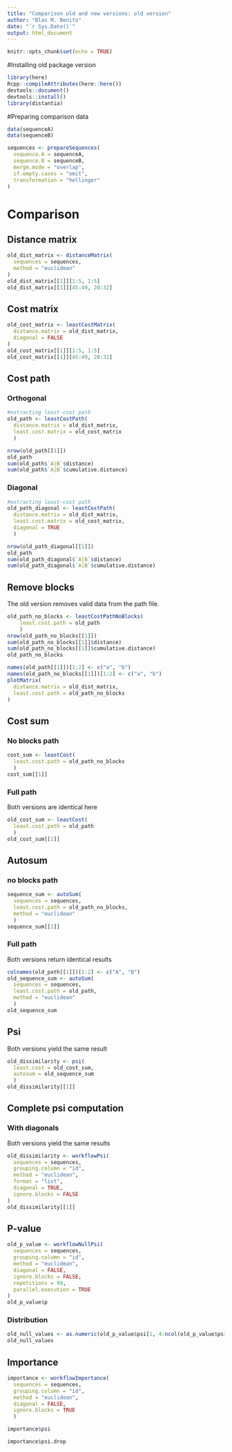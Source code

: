 ```yaml
---
title: "Comparison old and new versions: old version"
author: "Blas M. Benito"
date: "`r Sys.Date()`"
output: html_document
---
```


```r
knitr::opts_chunk$set(echo = TRUE)
```

#Installing old package version

```r
library(here)
Rcpp::compileAttributes(here::here())
devtools::document()
devtools::install()
library(distantia)
```

#Preparing comparison data

```r
data(sequenceA)
data(sequenceB)

sequences <- prepareSequences(
  sequence.A = sequenceA,
  sequence.B = sequenceB,
  merge.mode = "overlap",
  if.empty.cases = "omit",
  transformation = "hellinger"
)
```


# Comparison

## Distance matrix

```r
old_dist_matrix <- distanceMatrix(
  sequences = sequences,
  method = "euclidean"
)
old_dist_matrix[[1]][1:5, 1:5]
old_dist_matrix[[1]][45:49, 28:32]
```

## Cost matrix


```r
old_cost_matrix <- leastCostMatrix(
  distance.matrix = old_dist_matrix,
  diagonal = FALSE
)
old_cost_matrix[[1]][1:5, 1:5]
old_cost_matrix[[1]][45:49, 28:32]
```

## Cost path

### Orthogonal

```r
#extracting least-cost path
old_path <- leastCostPath(
  distance.matrix = old_dist_matrix,
  least.cost.matrix = old_cost_matrix
  )

nrow(old_path[[1]])
old_path
sum(old_path$`A|B`$distance)
sum(old_path$`A|B`$cumulative.distance)
```

### Diagonal

```r
#extracting least-cost path
old_path_diagonal <- leastCostPath(
  distance.matrix = old_dist_matrix,
  least.cost.matrix = old_cost_matrix,
  diagonal = TRUE
  )

nrow(old_path_diagonal[[1]])
old_path
sum(old_path_diagonal$`A|B`$distance)
sum(old_path_diagonal$`A|B`$cumulative.distance)
```

## Remove blocks

The old version removes valid data from the path file.

```r
old_path_no_blocks <- leastCostPathNoBlocks(
    least.cost.path = old_path
    )
nrow(old_path_no_blocks[[1]])
sum(old_path_no_blocks[[1]]$distance)
sum(old_path_no_blocks[[1]]$cumulative.distance)
old_path_no_blocks
```
```r
names(old_path[[1]])[1:2] <- c("a", "b")
names(old_path_no_blocks[[1]])[1:2] <- c("a", "b")
plotMatrix(
  distance.matrix = old_dist_matrix,
  least.cost.path = old_path_no_blocks
)
```


## Cost sum

### No blocks path



```r
cost_sum <- leastCost(
  least.cost.path = old_path_no_blocks
  )
cost_sum[[1]]
```

### Full path

Both versions are identical here

```r
old_cost_sum <- leastCost(
  least.cost.path = old_path
  )
old_cost_sum[[1]]
```

## Autosum

### no blocks path

```r
sequence_sum <- autoSum(
  sequences = sequences,
  least.cost.path = old_path_no_blocks,
  method = "euclidean"
  )
sequence_sum[[1]]
```

### Full path

Both versions return identical results

```r
colnames(old_path[[1]])[1:2] <- c("A", "B")
old_sequence_sum <- autoSum(
  sequences = sequences,
  least.cost.path = old_path,
  method = "euclidean"
  )
old_sequence_sum
```

## Psi

Both versions yield the same result

```r
old_dissimilarity <- psi(
  least.cost = old_cost_sum,
  autosum = old_sequence_sum
  )
old_dissimilarity[[1]]
```

## Complete psi computation

### With diagonals

Both versions yield the same results

```r
old_dissimilarity <- workflowPsi(
  sequences = sequences,
  grouping.column = "id",
  method = "euclidean",
  format = "list",
  diagonal = TRUE,
  ignore.blocks = FALSE
)
old_dissimilarity[[1]]
```

## P-value

```r
old_p_value <- workflowNullPsi(
  sequences = sequences,
  grouping.column = "id",
  method = "euclidean",
  diagonal = FALSE,
  ignore.blocks = FALSE,
  repetitions = 99,
  parallel.execution = TRUE
)
old_p_value$p
```

### Distribution

```r
old_null_values <- as.numeric(old_p_value$psi[1, 4:ncol(old_p_value$psi)])
old_null_values
```

## Importance

```r
importance <- workflowImportance(
  sequences = sequences,
  grouping.column = "id",
  method = "euclidean",
  diagonal = FALSE,
  ignore.blocks = TRUE
  )

importance$psi

importance$psi.drop
```

